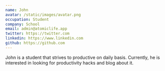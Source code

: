 ```yaml
---
name: John
avatar: /static/images/avatar.png
occupation: Student
company: School
email: admin@atomiclife.app
twitter: https://twitter.com
linkedin: https://www.linkedin.com
github: https://github.com
---
```


John is a student that strives to productive on daily basis. Currently, he is interested in looking for productivity hacks and blog about it.

